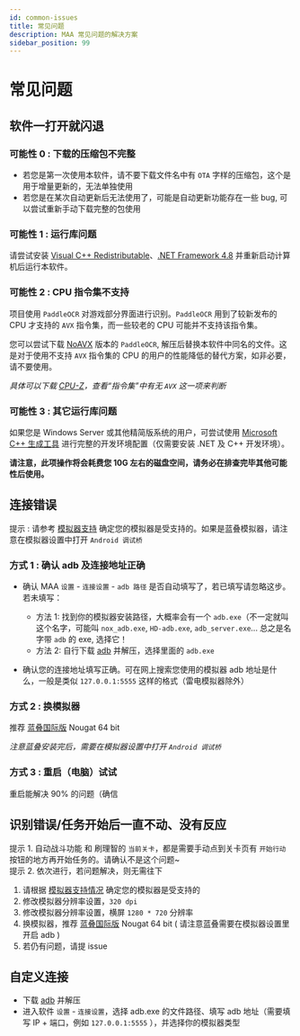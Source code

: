 ```yaml
---
id: common-issues
title: 常见问题
description: MAA 常见问题的解决方案
sidebar_position: 99
---
```


# 常见问题

## 软件一打开就闪退

### 可能性 0 : 下载的压缩包不完整

- 若您是第一次使用本软件，请不要下载文件名中有 `OTA` 字样的压缩包，这个是用于增量更新的，无法单独使用
- 若您是在某次自动更新后无法使用了，可能是自动更新功能存在一些 bug, 可以尝试重新手动下载完整的包使用

### 可能性 1 : 运行库问题

请尝试安装 [Visual C++ Redistributable](https://docs.microsoft.com/zh-CN/cpp/windows/latest-supported-vc-redist?view=msvc-160#visual-studio-2015-2017-2019-and-2022)、[.NET Framework 4.8](https://dotnet.microsoft.com/download/dotnet-framework/net48) 并重新启动计算机后运行本软件。

### 可能性 2 : CPU 指令集不支持

项目使用 `PaddleOCR` 对游戏部分界面进行识别。`PaddleOCR` 用到了较新发布的 CPU 才支持的 `AVX` 指令集，而一些较老的 CPU 可能并不支持该指令集。

您可以尝试下载 [NoAVX](https://github.com/MaaAssistantArknights/MaaAssistantArknights/blob/master/3rdparty/ppocr_noavx.zip) 版本的 `PaddleOCR`, 解压后替换本软件中同名的文件。这是对于使用不支持 `AVX` 指令集的 CPU 的用户的性能降低的替代方案，如非必要，请不要使用。

_具体可以下载 [CPU-Z](https://www.cpuid.com/softwares/cpu-z.html)，查看“指令集”中有无 `AVX` 这一项来判断_

### 可能性 3 : 其它运行库问题

如果您是 Windows Server 或其他精简版系统的用户，可尝试使用 [Microsoft C++ 生成工具](https://visualstudio.microsoft.com/zh-hans/visual-cpp-build-tools/) 进行完整的开发环境配置（仅需要安装 .NET 及 C++ 开发环境）。

**请注意，此项操作将会耗费您 10G 左右的磁盘空间，请务必在排查完毕其他可能性后使用。**

## 连接错误

提示 : 请参考 [模拟器支持](模拟器支持.md) 确定您的模拟器是受支持的。如果是蓝叠模拟器，请注意在模拟器设置中打开 `Android 调试桥`

### 方式 1 : 确认 adb 及连接地址正确

- 确认 MAA `设置` - `连接设置` - `adb 路径` 是否自动填写了，若已填写请忽略这步。若未填写：

  - 方法 1: 找到你的模拟器安装路径，大概率会有一个 `adb.exe`（不一定就叫这个名字，可能叫 `nox_adb.exe`, `HD-adb.exe`, `adb_server.exe`... 总之是名字带 `adb` 的 exe, 选择它！
  - 方法 2: 自行下载 [adb](https://dl.google.com/android/repository/platform-tools-latest-windows.zip) 并解压，选择里面的 `adb.exe`

- 确认您的连接地址填写正确。可在网上搜索您使用的模拟器 adb 地址是什么，一般是类似 `127.0.0.1:5555` 这样的格式（雷电模拟器除外）

### 方式 2 : 换模拟器

推荐 [蓝叠国际版](https://www.bluestacks.com/download.html) Nougat 64 bit

_注意蓝叠安装完后，需要在模拟器设置中打开 `Android 调试桥`_

### 方式 3 : 重启（电脑）试试

重启能解决 90% 的问题（确信

## 识别错误/任务开始后一直不动、没有反应

提示 1. 自动战斗功能 和 刷理智的 `当前关卡`，都是需要手动点到关卡页有 `开始行动` 按钮的地方再开始任务的。请确认不是这个问题~  
提示 2. 依次进行，若问题解决，则无需往下

1. 请根据 [模拟器支持情况](模拟器支持.md) 确定您的模拟器是受支持的
2. 修改模拟器分辨率设置，`320 dpi`
3. 修改模拟器分辨率设置，横屏 `1280 * 720` 分辨率
4. 换模拟器，推荐 [蓝叠国际版](https://www.bluestacks.com/download.html) Nougat 64 bit ( 请注意蓝叠需要在模拟器设置里开启 adb )
5. 若仍有问题，请提 issue

## 自定义连接

- 下载 [adb](https://dl.google.com/android/repository/platform-tools-latest-windows.zip) 并解压
- 进入软件 `设置` - `连接设置`，选择 adb.exe 的文件路径、填写 adb 地址（需要填写 IP + 端口，例如 `127.0.0.1:5555` ），并选择你的模拟器类型
